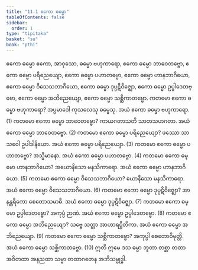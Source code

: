 ```yaml
---
title: "11.1 ဧကော ဓမ္မော"
tableOfContents: false
sidebar:
  order: 1
type: "tipitaka"
basket: "su"
book: "pthi"
---
```



<DynamicBreadcrumb />

<Paragraph number="1134" type="center" book="pthi">
<Emphasis>ဧကော ဓမ္မော</Emphasis>
</Paragraph>

<Division number="351" book="pthi" e="ch" v="8" p="227">

<Paragraph number="1135" book="pthi">
ဧကော, အာဝုသော, ဓမ္မော ဗဟုကာရော, ဧကော ဓမ္မော ဘာဝေတဗ္ဗော, ဧကော ဓမ္မော ပရိညေယျော, ဧကော ဓမ္မော ပဟာတဗ္ဗော, ဧကော ဓမ္မော ဟာနဘာဂိယော, ဧကော ဓမ္မော ဝိသေသဘာဂိယော, ဧကော ဓမ္မော ဒုပ္ပဋိဝိဇ္ဈော, ဧကော ဓမ္မော ဥပ္ပါဒေတဗ္ဗော, ဧကော ဓမ္မော အဘိညေယျော, ဧကော ဓမ္မော သစ္ဆိကာတဗ္ဗော.
</Paragraph>

<Paragraph number="1136" book="pthi">
ကတမော ဧကော ဓမ္မော <Emphasis>ဗဟုကာရော?</Emphasis> အပ္ပမာဒေါ ကုသလေသု ဓမ္မေသု. အယံ ဧကော ဓမ္မော ဗဟုကာရော. (1)
</Paragraph>

<Paragraph number="1137" book="pthi">
ကတမော ဧကော ဓမ္မော <Emphasis>ဘာဝေတဗ္ဗော?</Emphasis> ကာယဂတာသတိ သာတသဟဂတာ. အယံ ဧကော ဓမ္မော ဘာဝေတဗ္ဗော. (2)
</Paragraph>

<Paragraph number="1138" book="pthi">
ကတမော ဧကော ဓမ္မော <Emphasis>ပရိညေယျော?</Emphasis> ဖဿော သာသဝေါ ဥပါဒါနိယော. အယံ ဧကော ဓမ္မော ပရိညေယျော. (3)
</Paragraph>

<Paragraph number="1139" book="pthi">
ကတမော ဧကော ဓမ္မော <Emphasis>ပဟာတဗ္ဗော?</Emphasis> အသ္မိမာနော. အယံ ဧကော ဓမ္မော ပဟာတဗ္ဗော. (4)
</Paragraph>

<Paragraph number="1140" book="pthi">
ကတမော ဧကော ဓမ္မော <Emphasis>ဟာနဘာဂိယော?</Emphasis> အယောနိသော မနသိကာရော. အယံ ဧကော ဓမ္မော ဟာနဘာဂိယော. (5)
</Paragraph>

<Paragraph number="1141" book="pthi">
ကတမော ဧကော ဓမ္မော <Emphasis>ဝိသေသဘာဂိယော?</Emphasis> ယောနိသော မနသိကာရော. အယံ ဧကော ဓမ္မော ဝိသေသဘာဂိယော. (6)
</Paragraph>

<Paragraph number="1142" book="pthi">
ကတမော ဧကော ဓမ္မော <Emphasis>ဒုပ္ပဋိဝိဇ္ဈော?</Emphasis> အာနန္တရိကော စေတောသမာဓိ. အယံ ဧကော ဓမ္မော ဒုပ္ပဋိဝိဇ္ဈော. (7)
</Paragraph>

<Paragraph number="1143" book="pthi">
ကတမော ဧကော ဓမ္မော <Emphasis>ဥပ္ပါဒေတဗ္ဗော?</Emphasis> အကုပ္ပံ ဉာဏံ. အယံ ဧကော ဓမ္မော ဥပ္ပါဒေတဗ္ဗော. (8)
</Paragraph>

<Paragraph number="1144" book="pthi">
ကတမော ဧကော ဓမ္မော <Emphasis>အဘိညေယျော?</Emphasis> သဗ္ဗေ သတ္တာ အာဟာရဋ္ဌိတိကာ. အယံ ဧကော ဓမ္မော အဘိညေယျော. (9)
</Paragraph>

<Paragraph number="1145" book="pthi">
ကတမော ဧကော ဓမ္မော <Emphasis>သစ္ဆိကာတဗ္ဗော?</Emphasis> အကုပ္ပါ စေတောဝိမုတ္တိ. အယံ ဧကော ဓမ္မော သစ္ဆိကာတဗ္ဗော. (10)
</Paragraph>

<Paragraph number="1146" book="pthi">
ဣတိ ဣမေ ဒသ ဓမ္မာ ဘူတာ တစ္ဆာ တထာ အဝိတထာ အနညထာ သမ္မာ တထာဂတေန အဘိသမ္ဗုဒ္ဓါ.
</Paragraph>
</Division>